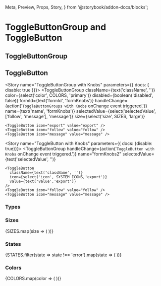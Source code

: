   Meta,
  Preview,
  Props,
  Story,
} from '@storybook/addon-docs/blocks';


<Meta component={ToggleButton} title="Components/Atoms/ToggleButton" />

# ToggleButtonGroup and ToggleButton
## ToggleButtonGroup
<Description of={ToggleButtonGroup} />
<Props of={ToggleButtonGroup}/>

## ToggleButton
<Description of={ToggleButton} />
<Props of={ToggleButton}/>

<Story name="ToggleButtonGroup with Knobs" parameters={{ docs: { disable: true }}}>
  <ToggleButtonGroup
    className={text('className', '')}
    color={select('color', COLORS, 'primary')}
    disabled={boolean('disabled', false)}
    formId={text('formId', 'formKnobs')}
    handleChange={action('`ToggleButtonGroups with Knobs` onChange event triggered.')}
    name={text('name', 'formKnobs')}
    selectedValue={select('selectedValue', ['follow', 'message'], 'message')}
    size={select('size', SIZES, 'large')}
  >
    <ToggleButton icon="export" value="export" />
    <ToggleButton icon="follow" value="follow" />
    <ToggleButton icon="message" value="message" />
  </ToggleButtonGroup>
</Story>

<Story name="ToggleButton with Knobs" parameters={{ docs: {disable: true}}}>
  <ToggleButtonGroup
    handleChange={action('`ToggleButton with Knobs` onChange event triggered.')}
    name="formKnobs2"
    selectedValue={text('selectedValue', '')}
  >
    <ToggleButton
      className={text('className', '')}
      icon={select('icon', SYSTEM_ICONS,'export')}
      value={text('value','export')}
    />
    <ToggleButton icon="follow" value="follow" />
    <ToggleButton icon="message" value="message" />
  </ToggleButtonGroup>
</Story>

### Types
<Preview>
  <Story name="ToggleButton Types">
    <ToggleButtonGroup
      handleChange={action('`ToggleButton Types` onChange event triggered.')}
      name="formTypes"
      selectedValue="follow"
    >
      <ToggleButton icon="export" value="export" />
      <ToggleButton icon="follow" value="follow" />
      <ToggleButton icon="message" value="message" />
    </ToggleButtonGroup>
  </Story>
</Preview>

### Sizes
<Preview>
  <Story name="ToggleButton Sizes">
    <div>
      {SIZES.map(size => (
        <ToggleButtonGroup
          handleChange={action('`ToggleButton Sizes` onChange event triggered.')}
          key={`formSizes_${size}`}
          name={`formSizes_${size}`}
          selectedValue="no"
          size={size}
        >
          <ToggleButton icon="export" value="export" />
          <ToggleButton icon="follow" value="follow" />
          <ToggleButton icon="message" value="message" />
        </ToggleButtonGroup>
      ))}
    </div>
  </Story>
</Preview>

### States
<Preview>
  <Story name="ToggleButton States">
    {STATES.filter(state => state !== 'error').map(state => (
      <ToggleButtonGroup
        disabled={state === 'disabled'}
        handleChange={action('`ToggleButton States` onChange event triggered.')}
        key={`formStates_${state}`}
        name={`formStates_${state}`}
        selectedValue="follow"
      >
        <ToggleButton icon="export" value="export" />
        <ToggleButton icon="follow" value="follow" />
        <ToggleButton icon="message" value="message" />
      </ToggleButtonGroup>
    ))}
  </Story>
</Preview>

### Colors
<Preview>
  <Story name="ToggleButton Colors">
    <div>
      {COLORS.map(color => (
        <ToggleButtonGroup
          color={color}
          handleChange={action('`ToggleButton Colors` onChange event triggered.')}
          key={`formColors_${color}`}
          name={`formColor_${color}`}
          selectedValue="yes"
        >
          <ToggleButton icon="export" value="export" />
          <ToggleButton icon="follow" value="follow" />
          <ToggleButton icon="message" value="message" />
        </ToggleButtonGroup>
      ))}
    </div>
  </Story>
</Preview>
